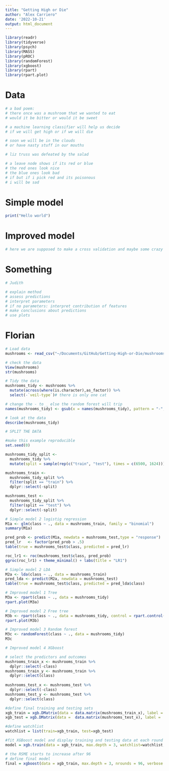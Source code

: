 ```yaml
---
title: "Getting High or Die"
author: "Alex Carriero"
date: '2022-10-21'
output: html_document
---
```


```r
library(readr)
library(tidyverse)
library(psych)
library(MASS)
library(pROC)
library(randomForest)
library(xgboost)
library(rpart)
library(rpart.plot)
```

# Data

```r
# a bad poem:  
# there once was a mushroom that we wanted to eat 
# would it be bitter or would it be sweet 

# a machine learning classifier will help us decide 
# if we will get high or if we will die

# soon we will be in the clouds
# or have nasty stuff in our mouths

# liz truss was defeated by the salad

# a leave node shows if its red or blue
# the red ones look nice 
# the blue ones look bad
# if but if i pick red and its poisonous
# i will be sad

```

# Simple model

```r
print("Hello world")
```

# Improved model

```r
# here we are supposed to make a cross validation and maybe some crazy threshold stuff
```

# Something

```r
# Judith

# explain method
# assess predictions
# interpret parameters
# if no parameters: interpret contribution of features
# make conclusions about predictions
# use plots
```



# Florian
```r
# Load data
mushrooms <- read_csv("~/Documents/GitHub/Getting-High-or-Die/mushrooms.csv")

# check the data
View(mushrooms)
str(mushrooms)

# Tidy the data
mushrooms_tidy <- mushrooms %>%
  mutate(across(where(is.character),as_factor)) %>% 
  select(-`veil-type`)# there is only one cat 

# change the - to _ else the random forest will trip
names(mushrooms_tidy) <- gsub(x = names(mushrooms_tidy), pattern = "-", replacement = "_") 

# look at the data
describe(mushrooms_tidy)

# SPLIT THE DATA

#make this example reproducible
set.seed(0)

mushrooms_tidy_split <- 
  mushrooms_tidy %>% 
  mutate(split = sample(rep(c("train", "test"), times = c(6500, 1624))))

mushrooms_train <- 
  mushrooms_tidy_split %>% 
  filter(split == "train") %>%
  dplyr::select(-split)

mushrooms_test <- 
  mushrooms_tidy_split %>% 
  filter(split == "test") %>% 
  dplyr::select(-split)

# Simple model 2 logistig regression
M1a <- glm(class ~ ., data = mushrooms_train, family = "binomial")
summary(M1a)

pred_prob <- predict(M1a, newdata = mushrooms_test,type = "response")
pred_lr   <- factor(pred_prob > .5)
table(true = mushrooms_test$class, predicted = pred_lr)

roc_lr1 <- roc(mushrooms_test$class, pred_prob)
ggroc(roc_lr1) + theme_minimal() + labs(title = "LR1")

# Simple model 2 LDA
M2a <- lda(class ~ ., data = mushrooms_train)
pred_lda <- predict(M2a, newdata = mushrooms_test)
table(true = mushrooms_test$class, predicted = pred_lda$class)

# Improved model 1 Tree
M3a <- rpart(class ~ ., data = mushrooms_tidy)
rpart.plot(M3a)

# Improved model 2 Free tree
M3b <- rpart(class ~ ., data = mushrooms_tidy, control = rpart.control(minbucket = 1, cp = 0)) 
rpart.plot(M3b)

# Improved model 3 Random forest
M3c <- randomForest(class ~ ., data = mushrooms_tidy)
M3c

# Improved model 4 XGboost

# select the predictors and outcomes
mushrooms_train_x <- mushrooms_train %>% 
  dplyr::select(-class)
mushrooms_train_y <- mushrooms_train %>% 
  dplyr::select(class)
  
mushrooms_test_x <- mushrooms_test %>% 
  dplyr::select(-class)
mushrooms_test_y <- mushrooms_test %>% 
  dplyr::select(class)

#define final training and testing sets
xgb_train = xgb.DMatrix(data = data.matrix(mushrooms_train_x), label = data.matrix(mushrooms_train_y))
xgb_test = xgb.DMatrix(data =  data.matrix(mushrooms_test_x), label =  data.matrix(mushrooms_test_y))

#define watchlist
watchlist = list(train=xgb_train, test=xgb_test)

#fit XGBoost model and display training and testing data at each round
model = xgb.train(data = xgb_train, max.depth = 3, watchlist=watchlist, nrounds = 100)

# the RSME starts to increase after 96
# define final model
final = xgboost(data = xgb_train, max.depth = 3, nrounds = 96, verbose = 0)

```

